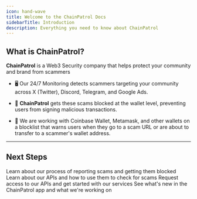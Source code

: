 ```yaml
---
icon: hand-wave
title: Welcome to the ChainPatrol Docs
sidebarTitle: Introduction
description: Everything you need to know about ChainPatrol
---
```


## What is ChainPatrol?

**ChainPatrol** is a Web3 Security company that helps protect your community and brand from scammers

- 🖥️ Our 24/7 Monitoring detects scammers targeting your community across X (Twitter), Discord, Telegram, and Google Ads.

- 🔐 **ChainPatrol** gets these scams blocked at the wallet level, preventing users from signing malicious transactions.

- 🤝 We are working with Coinbase Wallet, Metamask, and other wallets on a blocklist that warns users when they go to a scam URL or are about to transfer to a scammer's wallet address.

---

## Next Steps

<CardGroup cols={2}>
  <Card
    title="Reporting Flow"
    icon="user-police"
    href="/reporting-flow/overview"
  >
    Learn about our process of reporting scams and getting them blocked
  </Card>
  <Card title="API Docs" icon="book" href="/external-api/overview">
    Learn about our APIs and how to use them to check for scams
  </Card>
  <Card
    title="Request API Key"
    icon="flask"
    href="https://chainpatrol.typeform.com/to/LC66S3Bt"
  >
    Request access to our APIs and get started with our services
  </Card>
  <Card title="Changelog" icon="rocket" href="https://chainpatrol.io/changelog">
    See what's new in the ChainPatrol app and what we're working on
  </Card>
</CardGroup>
